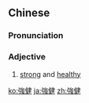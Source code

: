{{also|强健}}
==Chinese==
{{zh-forms|s=强健}}

===Pronunciation===
{{zh-pron
|m=qiángjiàn
|h=pfs=khiòng-kien
|mn=qz,xm:kiông-kiān/zz:kiâng-kiān
|cat=a
}}

===Adjective===
{{zh-adj}}

# [[strong]] and [[healthy]]

[[ko:強健]]
[[ja:強健]]
[[zh:強健]]